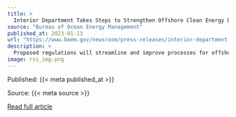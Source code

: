 ```yaml
---
title: >
  Interior Department Takes Steps to Strengthen Offshore Clean Energy Development
source: "Bureau of Ocean Energy Management"
published_at: 2023-01-13
url: "https://www.boem.gov/newsroom/press-releases/interior-department-takes-steps-strengthen-offshore-clean-energy"
description: >
  Proposed regulations will streamline and improve processes for offshore wind initiatives
image: rss_img.png
---
```



  Published: {{< meta published_at >}}
  

  Source: {{< meta source >}}
  

  [Read full article]({{< meta url >}}){target='blank'}
  

